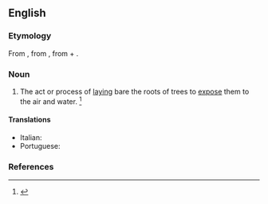 ==English==

===Etymology===
From {{der|en|la|ablaqueātiō||the process or act of digging or loosening the soil around the roots of a tree}}, from {{m|la|ablaqueō||disentangle}}, from {{m|la|ab||from, away from}} + {{m|la|laqueō||entangle, ensnare}}.

===Noun===
{{en-noun|-}}

# {{lb|en|obsolete}} The act or process of [[laying]] bare the roots of trees to [[expose]] them to the air and water. {{defdate|Attested from around (1350 to 1470) until the mid 18<sup>th</sup> century.}}<ref name=SOED>{{R:SOED5|page=5}}</ref>

====Translations====
{{trans-top|process of laying bare the roots of trees}}
* Italian: {{t+|it|ablaqueazione|f}}
* Portuguese: {{t|pt|ablaqueação|f}}
{{trans-mid}}
{{trans-bottom}}

===References===
<references/>